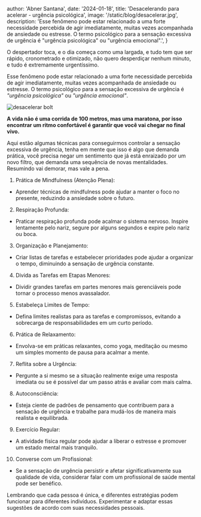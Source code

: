 
  author: 'Abner Santana',
  date: '2024-01-18',
  title: 'Desacelerando para acelerar - urgência psicológica',
  image: '/static/blog/desacelerar.jpg',
  description:
  'Esse fenômeno pode estar relacionado a uma forte necessidade percebida de agir imediatamente, muitas vezes acompanhada de ansiedade ou estresse. O termo psicológico para a sensação excessiva de urgência é "urgência psicológica" ou "urgência emocional".',
}


O despertador toca, e o dia começa como uma largada, e tudo tem que ser rápido, cronometrado e otimizado, não quero desperdiçar nenhum minuto, e tudo é extremamente urgentíssimo. 

Esse fenômeno pode estar relacionado a uma forte necessidade percebida de agir imediatamente, muitas vezes acompanhada de ansiedade ou estresse. O termo psicológico para a sensação excessiva de urgência é *"urgência psicológica"* ou *"urgência emocional"*.

<Image src={pic} alt="desacelerar bolt" />

**A vida não é uma corrida de 100 metros, mas uma maratona, por isso encontrar um ritmo confortável é garantir que você vai chegar no final vivo.**

Aqui estão algumas técnicas para conseguirmos controlar a sensação excessiva de urgência, tenha em mente que isso é algo que demanda prática, você precisa negar um sentimento que já está enraizado por um novo filtro, que demanda uma sequência de novas mentalidades. Resumindo vai demorar, mas vale a pena.

1.	Prática de Mindfulness (Atenção Plena):
- Aprender técnicas de mindfulness pode ajudar a manter o foco no presente, reduzindo a ansiedade sobre o futuro.
2.	Respiração Profunda:
- Praticar respiração profunda pode acalmar o sistema nervoso. Inspire lentamente pelo nariz, segure por alguns segundos e expire pelo nariz ou boca.
3.	Organização e Planejamento:
- Criar listas de tarefas e estabelecer prioridades pode ajudar a organizar o tempo, diminuindo a sensação de urgência constante.
4.	Divida as Tarefas em Etapas Menores:
- Dividir grandes tarefas em partes menores mais gerenciáveis pode tornar o processo menos avassalador.
5.	Estabeleça Limites de Tempo:
- Defina limites realistas para as tarefas e compromissos, evitando a sobrecarga de responsabilidades em um curto período.
6.	Prática de Relaxamento:
- Envolva-se em práticas relaxantes, como yoga, meditação ou mesmo um simples momento de pausa para acalmar a mente.
7.	Reflita sobre a Urgência:
- Pergunte a si mesmo se a situação realmente exige uma resposta imediata ou se é possível dar um passo atrás e avaliar com mais calma.
8.	Autoconsciência:
- Esteja ciente de padrões de pensamento que contribuem para a sensação de urgência e trabalhe para mudá-los de maneira mais realista e equilibrada.
9.	Exercício Regular:
- A atividade física regular pode ajudar a liberar o estresse e promover um estado mental mais tranquilo.
10.	Converse com um Profissional:
- Se a sensação de urgência persistir e afetar significativamente sua qualidade de vida, considerar falar com um profissional de saúde mental pode ser benéfico.

Lembrando que cada pessoa é única, e diferentes estratégias podem funcionar para diferentes indivíduos. Experimentar e adaptar essas sugestões de acordo com suas necessidades pessoais.

